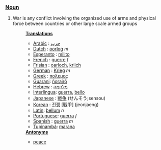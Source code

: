 ===[[Noun]]===
#War is any conflict involving the organized use of arms and physical force between countries or other large scale armed groups
#:'''[[Translation]]s'''
#:*[[Arabic]] : [[حرب]]
#:*[[Dutch]] : [[oorlog]] ''m''
#:*[[Esperanto]] : [[milito]]
#:*[[French]] : [[guerre]] ''f''
#:*[[Frisian]] : [[oarloch]], [[kriich]]
#:*[[German]] : [[Krieg]] ''m''
#:*[[Greek]] : [[πολεμος]]
#:*[[Guarani]]: [[ñorairõ]]
#:*[[Hebrew]] : [[מלחמה]]
#:*[[Interlingua]]: [[guerra]], [[bello]]
#:*[[Japanese]] : [[戦争]] (せんそう;sensou)
#:*[[Korean]] : [[전쟁]] [戰爭] (jeonjaeng)
#:*[[Latin]]: [[bellum]] ''n''
#:*[[Portuguese]]: [[guerra]] ''f''
#:*[[Spanish]] : [[guerra]] ''m''
#:*[[Tupinambá]]: [[marana]]
#:'''[[Antonym]]s'''
#:*[[peace]]